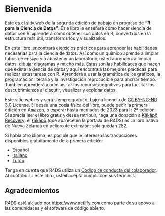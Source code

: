 # Bienvenida {.unnumbered}

Este es el sitio web de la segunda edición de trabajo en progreso de **"R para la Ciencia de Datos"**.
Este libro le enseñará cómo hacer ciencia de datos con R: aprenderá cómo obtener sus datos en R, convertirlos en la estructura más útil, transformarlos y visualizarlos.

En este libro, encontrará ejercicios prácticos para aprender las habilidades necesarias para la ciencia de datos.
Así como un químico aprende a limpiar tubos de ensayo y a abastecer un laboratorio, usted aprenderá a limpiar datos, dibujar diagramas y mucho más.
Estas son las habilidades que hacen que exista la ciencia de datos y aquí encontrará las mejores prácticas para realizar estas tareas con R.
Aprenderá a usar la gramática de los gráficos, la programación literaria y la investigación reproducible para ahorrar tiempo.
También aprenderá a administrar los recursos cognitivos para facilitar los descubrimientos al discutir, visualizar y explorar datos.

Este sitio web es y será siempre gratuito, bajo la licencia de [CC BY-NC-ND 3.0](https://creativecommons.org/licenses/by-nc-nd/3.0/us/) License.
Si desea una copia física del libro, puede pedir la primera edición en [Amazon](https://amzn.to/2aHLAQ1), o esperar hasta mediados de 2023 para la 2ª edición.
Si aprecia leer el libro gratis y desea retribuir, haga una donación a [Kākāpō Recovery](https://www.doc.govt.nz/kakapo-donate): el [kākāpō](https://www.youtube.com/watch?v=9T1vfsHYiKY) (que aparece en la portada de R4DS) es un loro nativo de Nueva Zelanda en peligro de extinsión; solo quedan 252.

Si habla otro idioma, es posible que le interesen las traducciones disponibles gratuitamente de la primera edición:

-   [Español](https://es.r4ds.hadley.nz)
-   [Italiano](https://it.r4ds.hadley.nz)
-   [Turco](https://tr.r4ds.hadley.nz)

Tenga en cuenta que R4DS utiliza un [Código de conducta del colaborador](https://contributor-covenant.org/version/2/0/CODE_OF_CONDUCT.html).
Al contribuir a este libro, usted acepta cumplir con sus términos.

## Agradecimientos {.unnumbered}

R4DS está alojado por <https://www.netlify.com> como parte de su apoyo a las comunidades y el software de código abierto.
